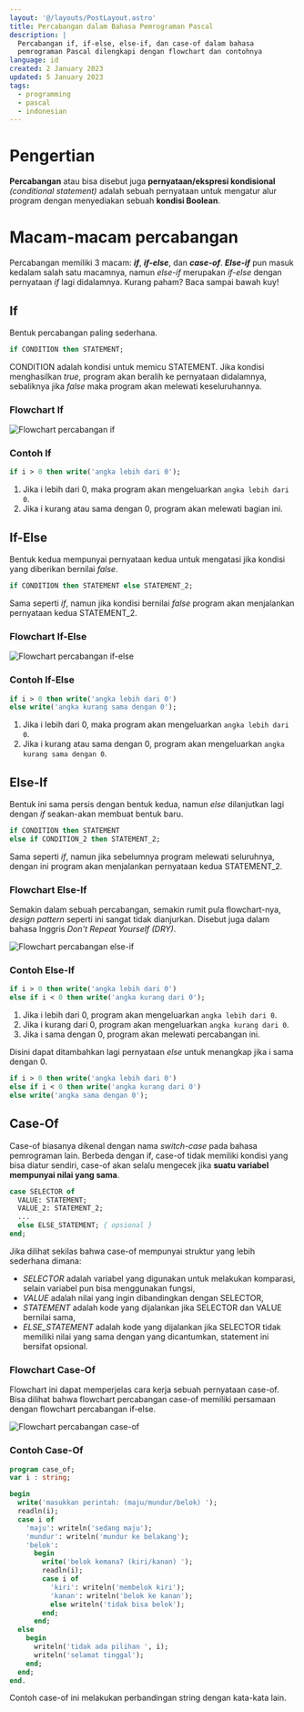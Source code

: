 ```yaml
---
layout: '@/layouts/PostLayout.astro'
title: Percabangan dalam Bahasa Pemrograman Pascal
description: |
  Percabangan if, if-else, else-if, dan case-of dalam bahasa
  pemrograman Pascal dilengkapi dengan flowchart dan contohnya
language: id
created: 2 January 2023
updated: 5 January 2023
tags:
  - programming
  - pascal
  - indonesian
---
```


# Pengertian

**Percabangan** atau bisa disebut juga **pernyataan/ekspresi kondisional**
*(conditional statement)* adalah sebuah pernyataan untuk mengatur alur program
dengan menyediakan sebuah **kondisi Boolean**.

# Macam-macam percabangan

Percabangan memiliki 3 macam: ***if***, ***if-else***, dan ***case-of***.
***Else-if*** pun masuk kedalam salah satu macamnya, namun *else-if* merupakan
*if-else* dengan pernyataan *if* lagi didalamnya. Kurang paham? Baca sampai bawah kuy!

## If

Bentuk percabangan paling sederhana.

```pascal
if CONDITION then STATEMENT;
```

CONDITION adalah kondisi untuk memicu STATEMENT. Jika kondisi menghasilkan
*true*, program akan beralih ke pernyataan didalamnya, sebaliknya jika *false*
maka program akan melewati keseluruhannya.

### Flowchart If

![Flowchart percabangan if](/assets/post/percabangan-bahasa-pascal/if.webp)

### Contoh If

```pascal
if i > 0 then write('angka lebih dari 0');
```

1. Jika i lebih dari 0, maka program akan mengeluarkan `angka lebih dari 0`.
2. Jika i kurang atau sama dengan 0, program akan melewati bagian ini.

## If-Else

Bentuk kedua mempunyai pernyataan kedua untuk mengatasi jika kondisi yang
diberikan bernilai *false*.

```pascal
if CONDITION then STATEMENT else STATEMENT_2;
```

Sama seperti *if*, namun jika kondisi bernilai *false* program akan menjalankan
pernyataan kedua STATEMENT_2.

### Flowchart If-Else

![Flowchart percabangan if-else](/assets/post/percabangan-bahasa-pascal/if-else.webp)

### Contoh If-Else

```pascal
if i > 0 then write('angka lebih dari 0')
else write('angka kurang sama dengan 0');
```

1. Jika i lebih dari 0, maka program akan mengeluarkan `angka lebih dari 0`.
2. Jika i kurang atau sama dengan 0, program akan mengeluarkan `angka kurang
sama dengan 0`.

## Else-If

Bentuk ini sama persis dengan bentuk kedua, namun *else* dilanjutkan lagi dengan
*if* seakan-akan membuat bentuk baru.

```pascal
if CONDITION then STATEMENT
else if CONDITION_2 then STATEMENT_2;
```

Sama seperti *if*, namun jika sebelumnya program melewati seluruhnya, dengan ini
program akan menjalankan pernyataan kedua STATEMENT_2.

### Flowchart Else-If

Semakin dalam sebuah percabangan, semakin rumit pula flowchart-nya, *design
pattern* seperti ini sangat tidak dianjurkan. Disebut juga dalam bahasa Inggris
*Don't Repeat Yourself (DRY)*.

![Flowchart percabangan else-if](/assets/post/percabangan-bahasa-pascal/else-if.webp)

### Contoh Else-If

```pascal
if i > 0 then write('angka lebih dari 0')
else if i < 0 then write('angka kurang dari 0');
```

1. Jika i lebih dari 0, program akan mengeluarkan `angka lebih dari 0`.
2. Jika i kurang dari 0, program akan mengeluarkan `angka kurang dari 0`.
3. Jika i sama dengan 0, program akan melewati percabangan ini.

Disini dapat ditambahkan lagi pernyataan *else* untuk menangkap jika i sama
dengan 0.

```pascal
if i > 0 then write('angka lebih dari 0')
else if i < 0 then write('angka kurang dari 0')
else write('angka sama dengan 0');
```

## Case-Of

Case-of biasanya dikenal dengan nama *switch-case* pada bahasa pemrograman lain.
Berbeda dengan if, case-of tidak memiliki kondisi yang bisa diatur sendiri,
case-of akan selalu mengecek jika **suatu variabel mempunyai nilai yang sama**.

```pascal
case SELECTOR of
  VALUE: STATEMENT;
  VALUE_2: STATEMENT_2;
  ...
  else ELSE_STATEMENT; { opsional }
end;
```

Jika dilihat sekilas bahwa case-of mempunyai struktur yang lebih sederhana dimana:

- *SELECTOR* adalah variabel yang digunakan untuk melakukan komparasi, selain
  variabel pun bisa menggunakan fungsi,
- *VALUE* adalah nilai yang ingin dibandingkan dengan SELECTOR,
- *STATEMENT* adalah kode yang dijalankan jika SELECTOR dan VALUE bernilai sama,
- *ELSE_STATEMENT* adalah kode yang dijalankan jika SELECTOR tidak memiliki
  nilai yang sama dengan yang dicantumkan, statement ini bersifat opsional.

### Flowchart Case-Of

Flowchart ini dapat memperjelas cara kerja sebuah pernyataan case-of. Bisa
dilihat bahwa flowchart percabangan case-of memiliki persamaan dengan flowchart
percabangan if-else.

![Flowchart percabangan case-of](/assets/post/percabangan-bahasa-pascal/case-of.webp)

### Contoh Case-Of

```pascal
program case_of;
var i : string;

begin
  write('masukkan perintah: (maju/mundur/belok) ');
  readln(i);
  case i of
    'maju': writeln('sedang maju');
    'mundur': writeln('mundur ke belakang');
    'belok':
      begin
        write('belok kemana? (kiri/kanan) ');
        readln(i);
        case i of
          'kiri': writeln('membelok kiri');
          'kanan': writeln('belok ke kanan');
          else writeln('tidak bisa belok');
        end;
      end;
  else
    begin
      writeln('tidak ada pilihan ', i);
      writeln('selamat tinggal');
    end;
  end;
end.
```

Contoh case-of ini melakukan perbandingan string dengan kata-kata lain.
